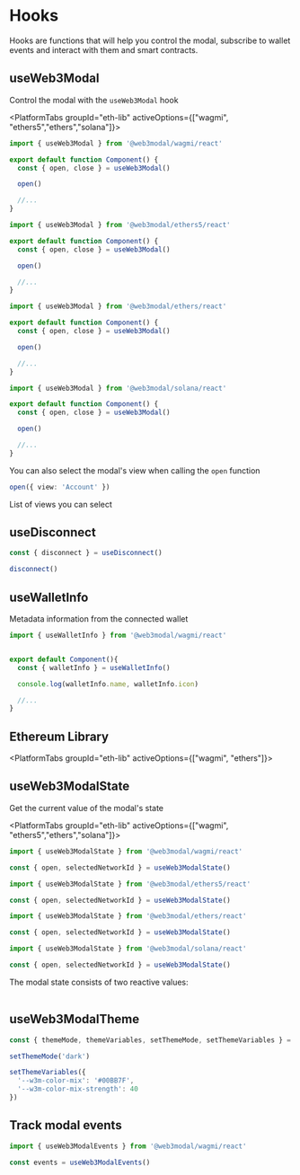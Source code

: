 

# Hooks

Hooks are functions that will help you control the modal, subscribe to wallet events and interact with them and smart contracts.

## useWeb3Modal

Control the modal with the `useWeb3Modal` hook

<PlatformTabs groupId="eth-lib" activeOptions={["wagmi", "ethers5","ethers","solana"]}>

<PlatformTabItem value="wagmi">

```ts
import { useWeb3Modal } from '@web3modal/wagmi/react'

export default function Component() {
  const { open, close } = useWeb3Modal()

  open()

  //...
}
```

</PlatformTabItem>
<PlatformTabItem value="ethers5">

```ts
import { useWeb3Modal } from '@web3modal/ethers5/react'

export default function Component() {
  const { open, close } = useWeb3Modal()

  open()

  //...
}
```

</PlatformTabItem>
<PlatformTabItem value="ethers">

```ts
import { useWeb3Modal } from '@web3modal/ethers/react'

export default function Component() {
  const { open, close } = useWeb3Modal()

  open()

  //...
}
```

</PlatformTabItem>
<PlatformTabItem value="solana">

```ts
import { useWeb3Modal } from '@web3modal/solana/react'

export default function Component() {
  const { open, close } = useWeb3Modal()

  open()

  //...
}
```

</PlatformTabItem>
</PlatformTabs>

You can also select the modal's view when calling the `open` function

```ts
open({ view: 'Account' })
```

List of views you can select

<Table
  headers={['Variable', 'Description']}
  data={[
    {
      variable: { code: 'Connect' },
      description: 'Principal view of the modal - default view when disconnected'
    },
    {
      variable: { code: 'Account' },
      description: 'User profile - default view when connected'
    },
    {
      variable: { code: 'AllWallets' },
      description: 'Shows the list of all available wallets'
    },
    {
      variable: { code: 'Networks' },
      description:
        'List of available networks - you can select and target a specific network before connecting'
    },
    {
      variable: { code: 'WhatIsANetwork' },
      description: '"What is a network" onboarding view'
    },
    {
      variable: { code: 'WhatIsAWallet' },
      description: '"What is a wallet" onboarding view'
    },
    {
      variable: { code: 'OnRampProviders' },
      description: '"OnRamp main view'
    }
  ]}
/>

## useDisconnect

```ts
const { disconnect } = useDisconnect()

disconnect()
```

## useWalletInfo

Metadata information from the connected wallet

```ts
import { useWalletInfo } from '@web3modal/wagmi/react'


export default Component(){
  const { walletInfo } = useWalletInfo()

  console.log(walletInfo.name, walletInfo.icon)

  //...
}
```

## Ethereum Library

<PlatformTabs groupId="eth-lib" activeOptions={["wagmi", "ethers"]}>
<PlatformTabItem value="wagmi">

<WagmiHooks />

</PlatformTabItem>
<PlatformTabItem value="ethers">

<EthersHooks />

</PlatformTabItem>
</PlatformTabs>

## useWeb3ModalState

Get the current value of the modal's state

<PlatformTabs groupId="eth-lib" activeOptions={["wagmi", "ethers5","ethers","solana"]}>
<PlatformTabItem value="wagmi">

```ts
import { useWeb3ModalState } from '@web3modal/wagmi/react'

const { open, selectedNetworkId } = useWeb3ModalState()
```

</PlatformTabItem>
<PlatformTabItem value="ethers5">

```ts
import { useWeb3ModalState } from '@web3modal/ethers5/react'

const { open, selectedNetworkId } = useWeb3ModalState()
```

</PlatformTabItem>
<PlatformTabItem value="ethers">

```ts
import { useWeb3ModalState } from '@web3modal/ethers/react'

const { open, selectedNetworkId } = useWeb3ModalState()
```

</PlatformTabItem>
<PlatformTabItem value="solana">

```ts
import { useWeb3ModalState } from '@web3modal/solana/react'

const { open, selectedNetworkId } = useWeb3ModalState()
```

</PlatformTabItem>
</PlatformTabs>

The modal state consists of two reactive values:

<Table
  headers={['State', 'Description', 'Type']}
  data={[
    {
      variable: { code: 'open' },
      description: 'Open state will be true when the modal is open and false when closed.',
      type: { code: 'boolean' }
    },
    {
      variable: { code: 'selectedNetworkId' },
      description: 'The current chain id selected by the user',
      type: { code: 'number' }
    }
  ]}
/>

## useWeb3ModalTheme

```ts
const { themeMode, themeVariables, setThemeMode, setThemeVariables } = useWeb3ModalTheme()

setThemeMode('dark')

setThemeVariables({
  '--w3m-color-mix': '#00BB7F',
  '--w3m-color-mix-strength': 40
})
```

## Track modal events

```ts
import { useWeb3ModalEvents } from '@web3modal/wagmi/react'

const events = useWeb3ModalEvents()
```
